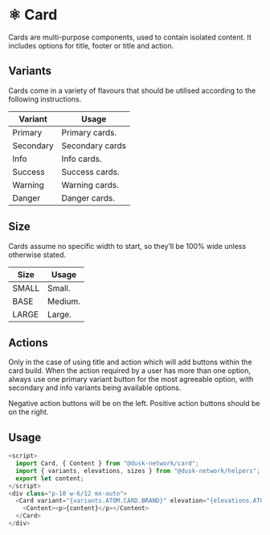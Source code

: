 
<Meta title="Docs/Components/Atoms/Card" />

# ⚛️ Card

Cards are multi-purpose components, used to contain isolated content. It includes options for title, footer or title and action.

## Variants

Cards come in a variety of flavours that should be utilised according to the following instructions.

| Variant   | Usage           |
| --------- | --------------- |
| Primary   | Primary cards.  |
| Secondary | Secondary cards |
| Info      | Info cards.     |
| Success   | Success cards.  |
| Warning   | Warning cards.  |
| Danger    | Danger cards.   |

## Size

Cards assume no specific width to start, so they’ll be 100% wide unless otherwise stated.

| Size  | Usage   |
| ----- | ------- |
| SMALL | Small.  |
| BASE  | Medium. |
| LARGE | Large.  |

## Actions

Only in the case of using title and action which will add buttons within the card build.
When the action required by a user has more than one option, always use one primary variant button for the most agreeable option, with secondary and info variants being available options.

Negative action buttons will be on the left. Positive action buttons should be on the right.

## Usage

```js
<script>
  import Card, { Content } from "@dusk-network/card";
  import { variants, elevations, sizes } from "@dusk-network/helpers";
  export let content;
</script>
<div class="p-10 w-6/12 mx-auto">
  <Card variant="{variants.ATOM.CARD.BRAND}" elevation="{elevations.ATOM.CARD.NONE}" size="{sizes.ATOM.CARD.BASE}">
    <Content><p>{content}</p></Content>
  </Card>
</div>
```
